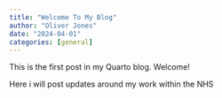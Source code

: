 ```yaml
---
title: "Welcome To My Blog"
author: "Oliver Jones"
date: "2024-04-01"
categories: [general]
---
```


This is the first post in my Quarto blog. Welcome!

Here i will post updates around my work within the NHS